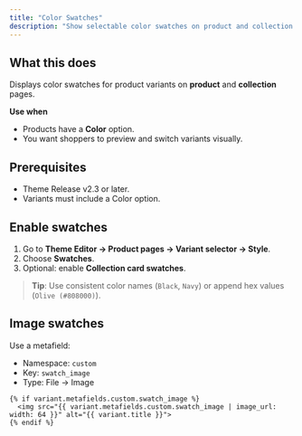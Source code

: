 ```yaml
---
title: "Color Swatches"
description: "Show selectable color swatches on product and collection pages. Supports color names, hex codes, and custom images."
---
```



## What this does
Displays color swatches for product variants on **product** and **collection** pages.

**Use when**
- Products have a **Color** option.
- You want shoppers to preview and switch variants visually.

## Prerequisites
- Theme Release v2.3 or later.
- Variants must include a Color option.

## Enable swatches
1. Go to **Theme Editor → Product pages → Variant selector → Style**.  
2. Choose **Swatches**.  
3. Optional: enable **Collection card swatches**.

> **Tip**: Use consistent color names (`Black`, `Navy`) or append hex values (`Olive (#808000)`).

## Image swatches
Use a metafield:
- Namespace: `custom`  
- Key: `swatch_image`  
- Type: File → Image

```liquid
{% if variant.metafields.custom.swatch_image %}
  <img src="{{ variant.metafields.custom.swatch_image | image_url: width: 64 }}" alt="{{ variant.title }}">
{% endif %}